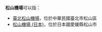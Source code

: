 '''松山機場'''可以指：
* [[臺北松山機場|臺北松山機場]]，位於中華民國臺北市松山區
* [[松山機場_(日本)|松山機場 (日本)]]，位於日本國愛媛縣松山市

{{disambiguation|Cat=四字機場消歧義}}